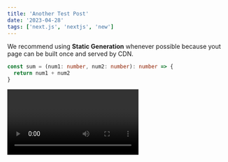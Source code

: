 ```yaml
---
title: 'Another Test Post'
date: '2023-04-28'
tags: ['next.js', 'nextjs', 'new']
---
```

We recommend using **Static Generation** whenever possible because yout page can be built once and served by CDN.

```ts
const sum = (num1: number, num2: number): number => {
  return num1 + num2
}
```
<Video id="Pz-zjcmvsAI"/>
<CustomImage src="https://raw.githubusercontent.com/mausam-giri/mdx-blog-react/main/images/abstract.jpg" alt="test image" />
